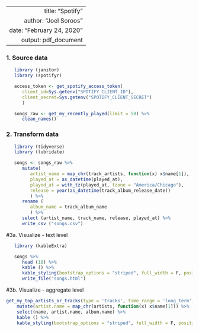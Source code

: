 ----
   title: "Spotify"
   author: "Joel Soroos"
   date: "February 24, 2020"
   output: pdf_document
---

### 1. Source data
```r

   library (janitor) 
   library (spotifyr)

   access_token <- get_spotify_access_token(
      client_id=Sys.getenv("SPOTIFY_CLIENT_ID"),
      client_secret=Sys.getenv("SPOTIFY_CLIENT_SECRET")
      )

   songs_raw <- get_my_recently_played(limit = 50) %>% 
      clean_names()
```
   
### 2. Transform data
```r

   library (tidyverse)
   library (lubridate)

   songs <- songs_raw %>%
      mutate(
         artist_name = map_chr(track_artists, function(x) x$name[1]),
         played_at = as_datetime(played_at),
         played_at = with_tz(played_at, tzone = "America/Chicago"),
         release = year(as_datetime(track_album_release_date))
         ) %>% 
      rename (
         album_name = track_album_name
         ) %>%
      select (artist_name, track_name, release, played_at) %>%
      write_csv ("songs.csv") 
```

#3a.  Visualize - text level
```r

   library (kableExtra)

   songs %>%
      head (10) %>%
      kable () %>%
      kable_styling(bootstrap_options = "striped", full_width = F, position = "left") %>%
      write_file("songs.html")
```


#3b.  Visualize - aggregate level
```r

get_my_top_artists_or_tracks(type = 'tracks', time_range = 'long_term', limit = 50) %>% 
    mutate(artist.name = map_chr(artists, function(x) x$name[1])) %>% 
    select(name, artist.name, album.name) %>% 
    kable () %>%
    kable_styling(bootstrap_options = "striped", full_width = F, position = "left") 
```
